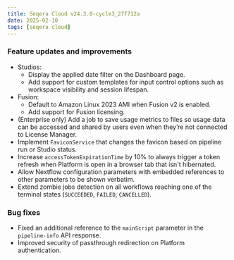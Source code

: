 ```yaml
---
title: Seqera Cloud v24.3.0-cycle3_27f712a
date: 2025-02-10
tags: [seqera cloud]
---
```


### Feature updates and improvements

- Studios:
    - Display the applied date filter on the Dashboard page.
    - Add support for custom templates for input control options such as workspace visibility and session lifespan.
- Fusion:
    - Default to Amazon Linux 2023 AMI when Fusion v2 is enabled.
    - Add support for Fusion licensing.
- (Enterprise only) Add a job to save usage metrics to files so usage data can be accessed and shared by users even when they’re not connected to License Manager.
- Implement `FaviconService` that changes the favicon based on pipeline run or Studio status.
- Increase `accessTokenExpirationTime` by 10% to always trigger a token refresh when Platform is open in a browser tab that isn't hibernated.
- Allow Nextflow configuration parameters with embedded references to other parameters to be shown verbatim.
- Extend zombie jobs detection on all workflows reaching one of the terminal states (`SUCCEEDED`, `FAILED`, `CANCELLED`).

### Bug fixes 

- Fixed an additional reference to the `mainScript` parameter in the `pipeline-info` API response.
- Improved security of passthrough redirection on Platform authentication.

